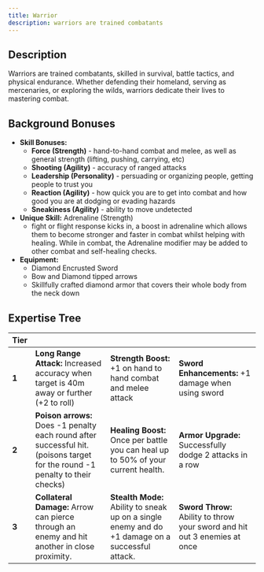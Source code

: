 ```yaml
---
title: Warrior
description: warriors are trained combatants
---
```


## Description

Warriors are trained combatants, skilled in survival, battle tactics, and physical endurance. Whether defending their homeland, serving as mercenaries, or exploring the wilds, warriors dedicate their lives to mastering combat.

## Background Bonuses

- **Skill Bonuses:**
  - **Force (Strength)** - hand-to-hand combat and melee, as well as general strength (lifting, pushing, carrying, etc)
  - **Shooting (Agility)** - accuracy of ranged attacks
  - **Leadership (Personality)** - persuading or organizing people, getting people to trust you
  - **Reaction (Agility)** - how quick you are to get into combat and how good you are at dodging or evading hazards
  - **Sneakiness (Agility)** - ability to move undetected
- **Unique Skill:** Adrenaline (Strength)
  - fight or flight response kicks in, a boost in adrenaline which allows them to become stronger and faster in combat whilst helping with healing. While in combat, the Adrenaline modifier may be added to other combat and self-healing checks. 
- **Equipment:**
  - Diamond Encrusted Sword
  - Bow and Diamond tipped arrows
  - Skillfully crafted diamond armor that covers their whole body from the neck down

## Expertise Tree
| **Tier**   |             |             |             |
|-------------|-------------|-------------|-------------|
| **1**       | **Long Range Attack:** Increased accuracy when target is 40m away or further (+2 to roll)                                     | **Strength Boost:** +1 on hand to hand combat and melee attack                                   | **Sword Enhancements:** +1 damage when using sword                          |
| **2**       | **Poison arrows:** Does -1 penalty each round after successful hit. (poisons target for the round -1 penalty to their checks) | **Healing Boost:** Once per battle you can heal up to 50% of your current health.                | **Armor Upgrade:** Successfully dodge 2 attacks in a row                    |
| **3**       | **Collateral Damage:** Arrow can pierce through an enemy and hit another in close proximity.                                  | **Stealth Mode:** Ability to sneak up on a single enemy and do +1 damage on a successful attack. | **Sword Throw:** Ability to throw your sword and hit  out 3 enemies at once |

